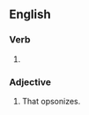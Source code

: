 ==English==

===Verb===
{{head|en|verb form}}

# {{present participle of|opsonize|lang=en|nocat=1}}

===Adjective===
{{en-adj|-}}

# That opsonizes.